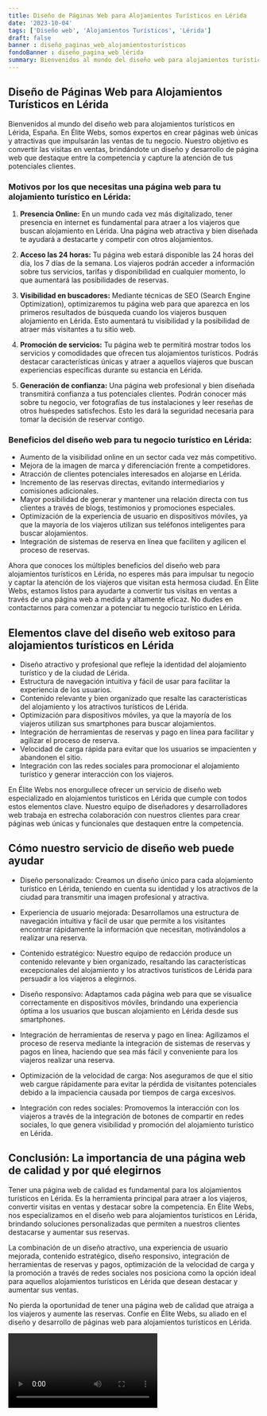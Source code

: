 ```yaml
---
title: Diseño de Páginas Web para Alojamientos Turísticos en Lérida
date: '2023-10-04'
tags: ['Diseño web', 'Alojamientos Turísticos', 'Lérida']
draft: false
banner : diseño_paginas_web_alojamientosturísticos
fondoBanner : diseño_pagina_web_lérida
summary: Bienvenidos al mundo del diseño web para alojamientos turísticos en Lérida, España. En Élite Webs, somos expertos en crear páginas web únicas y atractivas que impulsarán las ventas de tu negocio. Nuestro objetivo es convertir las visitas en ventas, brindándote un diseño y desarrollo de página web que destaque entre la competencia y capture la atención de tus potenciales clientes.
---
```


## Diseño de Páginas Web para Alojamientos Turísticos en Lérida

Bienvenidos al mundo del diseño web para alojamientos turísticos en Lérida, España. En Élite Webs, somos expertos en crear páginas web únicas y atractivas que impulsarán las ventas de tu negocio. Nuestro objetivo es convertir las visitas en ventas, brindándote un diseño y desarrollo de página web que destaque entre la competencia y capture la atención de tus potenciales clientes.

### Motivos por los que necesitas una página web para tu alojamiento turístico en Lérida:

1. **Presencia Online:** En un mundo cada vez más digitalizado, tener presencia en internet es fundamental para atraer a los viajeros que buscan alojamiento en Lérida. Una página web atractiva y bien diseñada te ayudará a destacarte y competir con otros alojamientos.

2. **Acceso las 24 horas:** Tu página web estará disponible las 24 horas del día, los 7 días de la semana. Los viajeros podrán acceder a información sobre tus servicios, tarifas y disponibilidad en cualquier momento, lo que aumentará las posibilidades de reservas.

3. **Visibilidad en buscadores:** Mediante técnicas de SEO (Search Engine Optimization), optimizaremos tu página web para que aparezca en los primeros resultados de búsqueda cuando los viajeros busquen alojamiento en Lérida. Esto aumentará tu visibilidad y la posibilidad de atraer más visitantes a tu sitio web.

4. **Promoción de servicios:** Tu página web te permitirá mostrar todos los servicios y comodidades que ofrecen tus alojamientos turísticos. Podrás destacar características únicas y atraer a aquellos viajeros que buscan experiencias específicas durante su estancia en Lérida.

5. **Generación de confianza:** Una página web profesional y bien diseñada transmitirá confianza a tus potenciales clientes. Podrán conocer más sobre tu negocio, ver fotografías de tus instalaciones y leer reseñas de otros huéspedes satisfechos. Esto les dará la seguridad necesaria para tomar la decisión de reservar contigo.

### Beneficios del diseño web para tu negocio turístico en Lérida:

- Aumento de la visibilidad online en un sector cada vez más competitivo.
- Mejora de la imagen de marca y diferenciación frente a competidores.
- Atracción de clientes potenciales interesados ​​en alojarse en Lérida.
- Incremento de las reservas directas, evitando intermediarios y comisiones adicionales.
- Mayor posibilidad de generar y mantener una relación directa con tus clientes a través de blogs, testimonios y promociones especiales.
- Optimización de la experiencia de usuario en dispositivos móviles, ya que la mayoría de los viajeros utilizan sus teléfonos inteligentes para buscar alojamientos.
- Integración de sistemas de reserva en línea que faciliten y agilicen el proceso de reservas.

Ahora que conoces los múltiples beneficios del diseño web para alojamientos turísticos en Lérida, no esperes más para impulsar tu negocio y captar la atención de los viajeros que visitan esta hermosa ciudad. En Élite Webs, estamos listos para ayudarte a convertir tus visitas en ventas a través de una página web a medida y altamente eficaz. No dudes en contactarnos para comenzar a potenciar tu negocio turístico en Lérida.

<GifSeo />

<Cta />

## Elementos clave del diseño web exitoso para alojamientos turísticos en Lérida

- Diseño atractivo y profesional que refleje la identidad del alojamiento turístico y de la ciudad de Lérida.
- Estructura de navegación intuitiva y fácil de usar para facilitar la experiencia de los usuarios.
- Contenido relevante y bien organizado que resalte las características del alojamiento y los atractivos turísticos de Lérida.
- Optimización para dispositivos móviles, ya que la mayoría de los viajeros utilizan sus smartphones para buscar alojamientos.
- Integración de herramientas de reservas y pago en línea para facilitar y agilizar el proceso de reserva.
- Velocidad de carga rápida para evitar que los usuarios se impacienten y abandonen el sitio.
- Integración con las redes sociales para promocionar el alojamiento turístico y generar interacción con los viajeros.

En Élite Webs nos enorgullece ofrecer un servicio de diseño web especializado en alojamientos turísticos en Lérida que cumple con todos estos elementos clave. Nuestro equipo de diseñadores y desarrolladores web trabaja en estrecha colaboración con nuestros clientes para crear páginas web únicas y funcionales que destaquen entre la competencia.

## Cómo nuestro servicio de diseño web puede ayudar

- Diseño personalizado: Creamos un diseño único para cada alojamiento turístico en Lérida, teniendo en cuenta su identidad y los atractivos de la ciudad para transmitir una imagen profesional y atractiva.

- Experiencia de usuario mejorada: Desarrollamos una estructura de navegación intuitiva y fácil de usar que permite a los visitantes encontrar rápidamente la información que necesitan, motivándolos a realizar una reserva.

- Contenido estratégico: Nuestro equipo de redacción produce un contenido relevante y bien organizado, resaltando las características excepcionales del alojamiento y los atractivos turísticos de Lérida para persuadir a los viajeros a elegirnos.

- Diseño responsivo: Adaptamos cada página web para que se visualice correctamente en dispositivos móviles, brindando una experiencia óptima a los usuarios que buscan alojamiento en Lérida desde sus smartphones.

- Integración de herramientas de reserva y pago en línea: Agilizamos el proceso de reserva mediante la integración de sistemas de reservas y pagos en línea, haciendo que sea más fácil y conveniente para los viajeros realizar una reserva.

- Optimización de la velocidad de carga: Nos aseguramos de que el sitio web cargue rápidamente para evitar la pérdida de visitantes potenciales debido a la impaciencia causada por tiempos de carga excesivos.

- Integración con redes sociales: Promovemos la interacción con los viajeros a través de la integración de botones de compartir en redes sociales, lo que genera visibilidad y promoción del alojamiento turístico en Lérida.

## Conclusión: La importancia de una página web de calidad y por qué elegirnos

Tener una página web de calidad es fundamental para los alojamientos turísticos en Lérida. Es la herramienta principal para atraer a los viajeros, convertir visitas en ventas y destacar sobre la competencia. En Élite Webs, nos especializamos en el diseño web para alojamientos turísticos en Lérida, brindando soluciones personalizadas que permiten a nuestros clientes destacarse y aumentar sus reservas.

La combinación de un diseño atractivo, una experiencia de usuario mejorada, contenido estratégico, diseño responsivo, integración de herramientas de reservas y pagos, optimización de la velocidad de carga y la promoción a través de redes sociales nos posiciona como la opción ideal para aquellos alojamientos turísticos en Lérida que desean destacar y aumentar sus ventas.

No pierda la oportunidad de tener una página web de calidad que atraiga a los viajeros y aumente las reservas. Confíe en Élite Webs, su aliado en el diseño y desarrollo de páginas web para alojamientos turísticos en Lérida.

<Video />

<CtaBot job='Alojamientos Turísticos' city='Lérida'/>

<Gmaps query='Lérida+españa+maps' />
